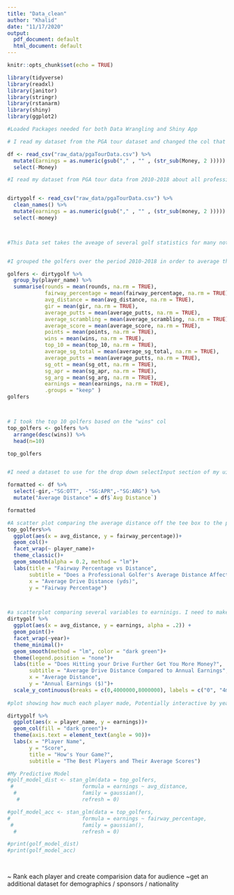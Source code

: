 ```yaml
---
title: "Data_clean"
author: "Khalid"
date: "11/17/2020"
output:
  pdf_document: default
  html_document: default
---
```


```r
knitr::opts_chunk$set(echo = TRUE)

library(tidyverse)
library(readxl)
library(janitor)
library(stringr)
library(rstanarm)
library(shiny)
library(ggplot2)

#Loaded Packages needed for both Data Wrangling and Shiny App

```

```r
# I read my dataset from the PGA tour dataset and changed the col that observed their annual money from a col_character with a dollar sign to a col_numberic without a dollar sign. I called the new col "Earnings and removed the money col

df <- read_csv("raw_data/pgaTourData.csv") %>% 
  mutate(Earnings = as.numeric(gsub("," , "" , (str_sub(Money, 2 ))))) %>% 
  select(-Money)

#I read my dataset from PGA tour data from 2010-2018 about all professional golfers. I used "Clean_names(), to simplify the col names and I mutated the "money" column to get rid of the dollar sign and commas. 


dirtygolf <- read_csv("raw_data/pgaTourData.csv") %>% 
  clean_names() %>% 
  mutate(earnings = as.numeric(gsub("," , "" , (str_sub(money, 2 ))))) %>% 
  select(-money)



#This Data set takes the aveage of several golf statistics for many notable players over the years 2010-2018 while playing professional PGA tournaments. I grouped each of the golfer's avereages together in the dataset "by_name" so that I could evaluate the whole period summarised. "by_year" lets me take the annual trends and account for several unknowns that imapct results


#I grouped the golfers over the period 2010-2018 in order to average their statistics over the time period, na.rm = TRUE makes sure the mean function doesn't take into account the empty observations where golfers recorded nothing, not where they recorded a zero.

golfers <- dirtygolf %>% 
  group_by(player_name) %>% 
  summarise(rounds = mean(rounds, na.rm = TRUE),
            fairway_percentage = mean(fairway_percentage, na.rm = TRUE),
            avg_distance = mean(avg_distance, na.rm = TRUE),
            gir = mean(gir, na.rm = TRUE),
            average_putts = mean(average_putts, na.rm = TRUE),
            average_scrambling = mean(average_scrambling, na.rm = TRUE),
            average_score = mean(average_score, na.rm = TRUE),
            points = mean(points, na.rm = TRUE),
            wins = mean(wins, na.rm = TRUE),
            top_10 = mean(top_10, na.rm = TRUE),
            average_sg_total = mean(average_sg_total, na.rm = TRUE),
            average_putts = mean(average_putts, na.rm = TRUE),
            sg_ott = mean(sg_ott, na.rm = TRUE),
            sg_apr = mean(sg_apr, na.rm = TRUE),
            sg_arg = mean(sg_arg, na.rm = TRUE),
            earnings = mean(earnings, na.rm = TRUE),
            .groups = "keep" )
golfers



# I took the top 10 golfers based on the "wins" col
top_golfers <- golfers %>% 
  arrange(desc(wins)) %>% 
  head(n=10)

top_golfers


#I need a dataset to use for the drop down selectInput section of my ui that displays the col and the player names in the appropriate format. I will get rid of the columns I feel won't be relevant to the audience

formatted <- df %>% 
  select(-gir,-"SG:OTT", -"SG:APR",-"SG:ARG") %>% 
  mutate("Average Distance" = df$`Avg Distance`) 

formatted

#A scatter plot comparing the average distance off the tee box to the percentage of fairways hit from the tee box. potentially interactive by both player name, but I've put it as a facet_wrap here in the mean time. This will be the format for my interactive regression plot about how to get better at golf
top_golfers%>% 
  ggplot(aes(x = avg_distance, y = fairway_percentage))+
  geom_col()+
  facet_wrap(~ player_name)+
  theme_classic()+
  geom_smooth(alpha = 0.2, method = "lm")+
  labs(title = "Fairway Percentage vs Distance",
       subtitle = "Does a Professional Golfer's Average Distance Affect Their Accuracy?",
       x = "Average Drive Distance (yds)",
       y = "Fairway Percentage")



#a scatterplot comparing several variables to earninigs. I need to make the x variable interactive for my regression model
dirtygolf %>% 
  ggplot(aes(x = avg_distance, y = earnings, alpha = .2)) +
  geom_point()+
  facet_wrap(~year)+
  theme_minimal()+
  geom_smooth(method = "lm", color = "dark green")+
  theme(legend.position = "none")+
  labs(title = "Does Hitting your Drive Further Get You More Money?",
       subtitle = "Average Drive Distance Compared to Annual Earnings",
       x = "Average Distance",
       y = "Annual Earnings ($)")+
  scale_y_continuous(breaks = c(0,4000000,8000000), labels = c("0", "4mil", "8mil"), limits = c(0,10000000))
  
#plot showing how much each player made, Potentially interactive by year

dirtygolf %>% 
  ggplot(aes(x = player_name, y = earnings))+
  geom_col(fill = "dark green")+
  theme(axis.text = element_text(angle = 90))+
  labs(x = "Player Name",
       y = "Score",
       title = "How's Your Game?",
       subtitle = "The Best Players and Their Average Scores")

#My Predictive Model
#golf_model_dist <- stan_glm(data = top_golfers,
 #                      formula = earnings ~ avg_distance,
  #                     family = gaussian(),
   #                    refresh = 0)

#golf_model_acc <- stan_glm(data = top_golfers,
#                       formula = earnings ~ fairway_percentage,
 #                      family = gaussian(),
  #                     refresh = 0)

#print(golf_model_dist)
#print(golf_model_acc)

  

```

  ~ Rank each player and create comparision data for audience 
  ~get an additional dataset for demographics / sponsors / nationality
